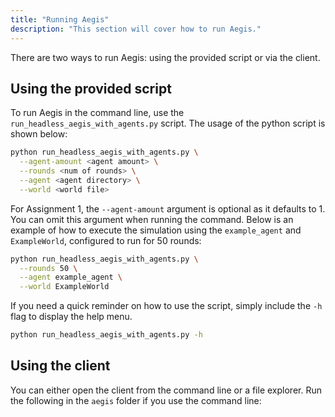 ```yaml
---
title: "Running Aegis"
description: "This section will cover how to run Aegis."
---
```


There are two ways to run Aegis: using the provided script or via the client.

## Using the provided script

To run Aegis in the command line, use the `run_headless_aegis_with_agents.py` script. 
The usage of the python script is shown below:

```bash
python run_headless_aegis_with_agents.py \
  --agent-amount <agent amount> \
  --rounds <num of rounds> \
  --agent <agent directory> \
  --world <world file>
```

For Assignment 1, the `--agent-amount` argument is optional as it defaults to 1. You can omit
this argument when running the command. Below is an example of how to execute the simulation using
the `example_agent` and `ExampleWorld`, configured to run for 50 rounds:

```bash
python run_headless_aegis_with_agents.py \
  --rounds 50 \
  --agent example_agent \
  --world ExampleWorld
```

If you need a quick reminder on how to use the script, simply include the `-h` flag to display the help menu.

```bash
python run_headless_aegis_with_agents.py -h
```

## Using the client

You can either open the client from the command line or a file
explorer. Run the following in the `aegis` folder if you
use the command line:
